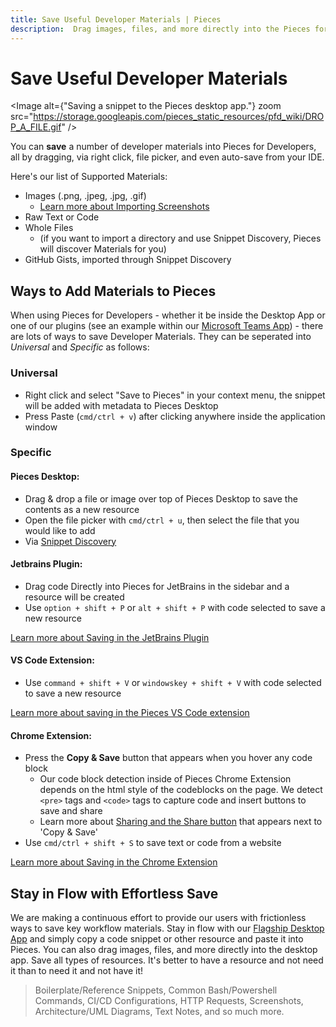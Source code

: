 ```yaml
---
title: Save Useful Developer Materials | Pieces
description:  Drag images, files, and more directly into the Pieces for Developers Desktop App. Save all types of resources - and they will be available when you need them!
---
```


<link rel="canonical" href="https://docs.pieces.app/product-highlights-and-benefits/saving-useful-developer-materials" />

# Save Useful Developer Materials

<Image alt={"Saving a snippet to the Pieces desktop app."} zoom src="https://storage.googleapis.com/pieces_static_resources/pfd_wiki/DROP_A_FILE.gif" />

You can **save** a number of developer materials into Pieces for Developers, all by dragging, via right click, file picker, and even auto-save from your IDE.

Here's our list of Supported Materials:
- Images (.png, .jpeg, .jpg, .gif)
    - [Learn more about Importing Screenshots](/product-highlights-and-benefits/saving-screenshots)
- Raw Text or Code
- Whole Files
    - (if you want to import a directory and use Snippet Discovery, Pieces will discover Materials for you)
- GitHub Gists, imported through Snippet Discovery

## Ways to Add Materials to Pieces
When using Pieces for Developers - whether it be inside the Desktop App or one of our plugins (see an example within our [Microsoft Teams App](/extensions-plugins/teams)) - there are lots of ways to save Developer Materials. They can be seperated into _Universal_ and _Specific_ as follows:

### Universal
- Right click and select "Save to Pieces" in your context menu, the snippet will be added with metadata to Pieces Desktop
- Press Paste (` cmd/ctrl + v `) after clicking anywhere inside the application window

### Specific

#### Pieces Desktop:
- Drag & drop a file or image over top of Pieces Desktop to save the contents as a new resource
- Open the file picker with ` cmd/ctrl + u `, then select the file that you would like to add
- Via [Snippet Discovery](/product-highlights-and-benefits/in-project-snippet-discovery)

#### Jetbrains Plugin:
- Drag code Directly into Pieces for JetBrains in the sidebar and a resource will be created
- Use ``` option + shift + P ``` or ``` alt + shift + P ``` with code selected to save a new resource

[Learn more about Saving in the JetBrains Plugin](/extensions-plugins/jetbrains)

#### VS Code Extension:
- Use ``` command + shift + V ``` or ``` windowskey + shift + V ``` with code selected to save a new resource

[Learn more about saving in the Pieces VS Code extension](/extensions-plugins/vscode)

#### Chrome Extension:
- Press the **Copy & Save** button that appears when you hover any code block
    - Our code block detection inside of Pieces Chrome Extension depends on the html style of the codeblocks on the page. We detect ``` <pre> ``` tags and ``` <code> ``` tags to capture code and insert buttons to save and share
    - Learn more about [Sharing and the Share button](/features/one-click-snippet-sharing) that appears next to 'Copy & Save'
- Use ``` cmd/ctrl + shift + S ``` to save text or code from a website

[Learn more about Saving in the Chrome Extension](/extensions-plugins/chrome)

## Stay in Flow with Effortless Save
We are making a continuous effort to provide our users with frictionless ways to save key workflow materials. Stay in flow with our <a target="_blank" href="https://docs.pieces.app/overview">Flagship Desktop App</a> and simply copy a code snippet or other resource and paste it into Pieces. You can also drag images, files, and more directly into the desktop app. Save all types of resources. It's better to have a resource and not need it than to need it and not have it!

> Boilerplate/Reference Snippets, Common Bash/Powershell Commands, CI/CD Configurations, HTTP Requests, Screenshots, Architecture/UML Diagrams, Text Notes, and so much more.


